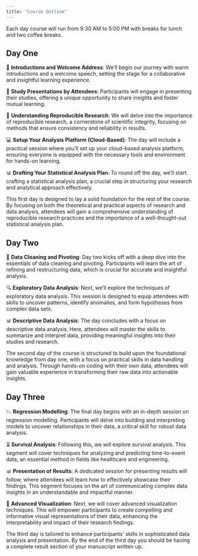 ```yaml
---
title: "Course Outline"
---
```


Each day course will run from 9:30 AM to 5:00 PM with breaks for lunch and two coffee breaks.

## Day One

🤝 **Introductions and Welcome Address**: We'll begin our journey with warm introductions and a welcome speech, setting the stage for a collaborative and insightful learning experience.

🎤 **Study Presentations by Attendees**: Participants will engage in presenting their studies, offering a unique opportunity to share insights and foster mutual learning.

🔬 **Understanding Reproducible Research**: We will delve into the importance of reproducible research, a cornerstone of scientific integrity, focusing on methods that ensure consistency and reliability in results.

💻 **Setup Your Analysis Platform (Cloud-Based)**: The day will include a practical session where you'll set up your cloud-based analysis platform, ensuring everyone is equipped with the necessary tools and environment for hands-on learning.

📊 **Drafting Your Statistical Analysis Plan**: To round off the day, we'll start crafting a statistical analysis plan, a crucial step in structuring your research and analytical approach effectively.

This first day is designed to lay a solid foundation for the rest of the course. By focusing on both the theoretical and practical aspects of research and data analysis, attendees will gain a comprehensive understanding of reproducible research practices and the importance of a well-thought-out statistical analysis plan.

## Day Two

🧹 **Data Cleaning and Pivoting**: Day two kicks off with a deep dive into the essentials of data cleaning and pivoting. Participants will learn the art of refining and restructuring data, which is crucial for accurate and insightful analysis.

🔍 **Exploratory Data Analysis**: Next, we'll explore the techniques of exploratory data analysis. This session is designed to equip attendees with skills to uncover patterns, identify anomalies, and form hypotheses from complex data sets.

📊 **Descriptive Data Analysis**: The day concludes with a focus on descriptive data analysis. Here, attendees will master the skills to summarize and interpret data, providing meaningful insights into their studies and research.

The second day of the course is structured to build upon the foundational knowledge from day one, with a focus on practical skills in data handling and analysis. Through hands-on coding with their own data, attendees will gain valuable experience in transforming their raw data into actionable insights.

## Day Three

📉 **Regression Modelling**: The final day begins with an in-depth session on regression modelling. Participants will delve into building and interpreting models to uncover relationships in their data, a critical skill for robust data analysis.

⏳ **Survival Analysis**: Following this, we will explore survival analysis. This segment will cover techniques for analyzing and predicting time-to-event data, an essential method in fields like healthcare and engineering.

📊 **Presentation of Results**: A dedicated session for presenting results will follow, where attendees will learn how to effectively showcase their findings. This segment focuses on the art of communicating complex data insights in an understandable and impactful manner.

🌈 **Advanced Visualization**: Next, we will cover advanced visualization techniques. This will empower participants to create compelling and informative visual representations of their data, enhancing the interpretability and impact of their research findings.

The third day is tailored to enhance participants' skills in sophisticated data analysis and presentation. By the end of the third day you should be having a complete result section of your manuscript written up.
